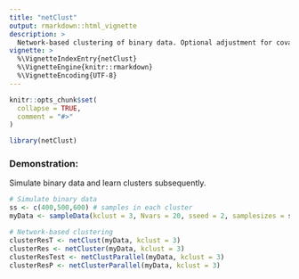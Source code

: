 ```yaml
---
title: "netClust"
output: rmarkdown::html_vignette
description: >
  Network-based clustering of binary data. Optional adjustment for covariates. 
vignette: >
  %\VignetteIndexEntry{netClust}
  %\VignetteEngine{knitr::rmarkdown}
  %\VignetteEncoding{UTF-8}
---
```


```r
knitr::opts_chunk$set(
  collapse = TRUE,
  comment = "#>"
)
```

```r
library(netClust)
```


### Demonstration:
Simulate binary data and learn clusters subsequently.

```r
# Simulate binary data
ss <- c(400,500,600) # samples in each cluster
myData <- sampleData(kclust = 3, Nvars = 20, sseed = 2, samplesizes = ss)

# Network-based clustering
clusterResT <- netClust(myData, kclust = 3)
clusterRes <- netCluster(myData, kclust = 3)
clusterResTest <- netClustParallel(myData, kclust = 3)
clusterResP <- netClusterParallel(myData, kclust = 3)
```
